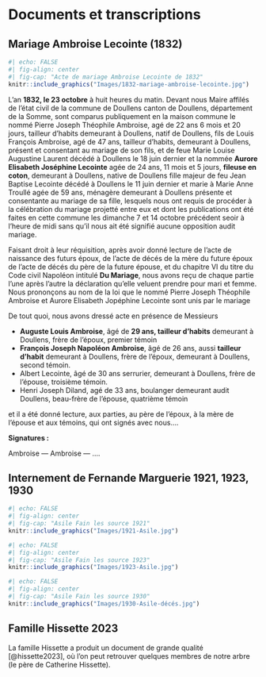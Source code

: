 # Documents et transcriptions


## Mariage Ambroise Lecointe (1832)


```r
#| echo: FALSE
#| fig-align: center
#| fig-cap: "Acte de mariage Ambroise Lecointe de 1832"
knitr::include_graphics("Images/1832-mariage-ambroise-lecointe.jpg")
```



L’an **1832, le 23 octobre** à huit heures du matin. Devant nous Maire affilés de l'état civil de la commune de Doullens canton de Doullens, département de la Somme, sont comparus publiquement en la maison commune le nommé Pierre Joseph Théophile Ambroise, agé de 22 ans 6 mois et 20 jours, tailleur d'habits demeurant à Doullens, natif de Doullens, fils de Louis François Ambroise, agé de 47 ans, tailleur d'habits, demeurant à Doullens, présent et consentant au mariage de son fils,  et de feue Marie Louise Augustine Laurent décédé à Doullens le 18 juin dernier et la nommée **Aurore Elisabeth Joséphine Lecointe** agée de 24 ans, 11 mois et 5 jours, **fileuse en coton**, demeurant à Doullens, native de Doullens fille majeur de feu Jean Baptise Lecointe décédé à Doullens le 11 juin dernier et marie à Marie Anne Troullé agée de 59 ans, ménagère demeurant à Doullens présente et consentante au mariage de sa fille, lesquels nous ont requis de procéder à la célébration du mariage projetté entre eux et dont les publications ont été faites en cette commune les dimanche 7 et 14 octobre précédent seoir à l'heure de midi sans qu’il nous ait été signifié aucune opposition audit mariage.

  Faisant droit à leur réquisition, après avoir donné lecture de l'acte de naissance des futurs époux, de l'acte de décés de la mère du future époux de l'acte de décés du père de la future épouse, et du chapitre VI du titre du Code civil Napoléon intitulé **Du Mariage**, nous avons reçu de chaque partie l'une après  l'autre la déclaration qu'elle veluent prendre pour mari et femme. Nous prononçons au nom de la loi que le nommé Pierre Joseph Théophile Ambroise et Aurore Elisabeth Jopéphine Lecointe sont unis par le mariage 
  

De tout quoi, nous avons dressé acte en présence de Messieurs

- **Auguste Louis Ambroise**, âgé de **29 ans, tailleur d'habits** demeurant à Doullens, frère de l'époux, premier témoin
- **François Joseph Napoléon Ambroise**, âgé de 26 ans, aussi **tailleur d'habit** demeurant à Doullens, frère de l'époux, demeurant à Doullens, second témoin.
- Albert Lecointe, âgé de 30 ans serrurier, demeurant à Doullens, frère de l'épouse, troisième témoin. 
- Henri Joseph Diland, agé de 33 ans, boulanger demeurant audit Doullens, beau-frère de l'épouse, quatrième témoin


et il  a été donné lecture, aux parties, au père de l'époux, à la mère de l'épouse et aux témoins, qui ont signés avec nous....
  

**Signatures :**

Ambroise — Ambroise — ....



## Internement de Fernande Marguerie 1921, 1923, 1930


```r
#| echo: FALSE
#| fig-align: center
#| fig-cap: "Asile Fain les source 1921"
knitr::include_graphics("Images/1921-Asile.jpg")
```


```r
#| echo: FALSE
#| fig-align: center
#| fig-cap: "Asile Fain les source 1923"
knitr::include_graphics("Images/1923-Asile.jpg")
```



```r
#| echo: FALSE
#| fig-align: center
#| fig-cap: "Asile Fain les source 1930"
knitr::include_graphics("Images/1930-Asile-décés.jpg")
```


## Famille Hissette 2023

La famille Hissette a produit un document de grande qualité  [@hissette2023], où l'on peut retrouver quelques membres de notre arbre (le père de Catherine Hissette). 

